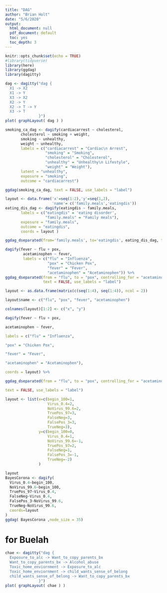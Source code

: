 ```yaml
---
title: "DAG"
author: "Brian Holt"
date: "5/6/2020"
output:
  html_document: null
  pdf_document: default
  toc: yes
  toc_depth: 3
---
```


```r
knitr::opts_chunk$set(echo = TRUE)
#library(tidyverse)
library(here)
library(ggdag)
library(dagitty)
```


```r
dag <- dagitty("dag {
  X1 -> X2
  X1 -> Y
  X3 -> X2
  X2 -> Y
  X2 -> T -> Y
  X3 -> T
               }")
plot( graphLayout( dag ) )
```

```r
smoking_ca_dag <- dagify(cardiacarrest ~ cholesterol,
       cholesterol ~ smoking + weight,
       smoking ~ unhealthy,
       weight ~ unhealthy,
       labels = c("cardiacarrest" = "Cardiac\n Arrest", 
                  "smoking" = "Smoking",
                  "cholesterol" = "Cholesterol",
                  "unhealthy" = "Unhealthy\n Lifestyle",
                  "weight" = "Weight"),
       latent = "unhealthy",
       exposure = "smoking",
       outcome = "cardiacarrest")

ggdag(smoking_ca_dag, text = FALSE, use_labels = "label")
```




```r

layout <- data.frame('x'=seq(1:2),'y'=seq(1,2),
                     'name'= c('family.meals','eatingdis'))
eating_dis_dag <- dagify(eatingdis ~ family.meals,
       labels = c("eatingdis" = 'eating disorder', 
                  "family.meals" = "Family meals"),
       exposure = "family.meals",
       outcome = "eatingdis",
       coords = layout )

ggdag_dseparated(from='family.meals', to='eatingdis', eating_dis_dag, text = FALSE, use_labels = "label")
```

```r
dagify(fever ~ flu + pox, 
        acetaminophen ~ fever,
        labels = c("flu" = "Influenza",
                   "pox" = "Chicken Pox",
                   "fever" = "Fever",
                   "acetaminophen" = "Acetaminophen")) %>% 
ggdag_dseparated(from = "flu", to = "pox", controlling_for = "acetaminophen",
                 text = FALSE, use_labels = "label")
```


```r
layout <- as.data.frame(matrix(c(seq(1:4), seq(1:4)), ncol = 2))

layout$name <- c("flu", "pox", "fever", "acetaminophen")

colnames(layout)[1:2] <- c("x", "y")

dagify(fever ~ flu + pox,

acetaminophen ~ fever,

labels = c("flu" = "Influenza",

"pox" = "Chicken Pox",

"fever" = "Fever",

"acetaminophen" = "Acetaminophen"),

coords = layout) %>%

ggdag_dseparated(from = "flu", to = "pox", controlling_for = "acetaminophen",

text = FALSE, use_labels = "label")
```



```r

layout <- list(x=c(begin_100=1,
                   Virus_0.4=2,
                   NoVirus_99.6=2,
                   TruePos_97=3,
                   FalseNeg=3,
                   FalsePos_3=3,
                   TrueNeg=3),
               y=c(begin_100=0,
                   Virus_0.4=1,
                   NoVirus_99.6=-1,
                   TruePos_97=2,
                   FalseNeg=1,
                   FalsePos_3=-1,
                   TrueNeg=-2)
               )

layout
BayesCorona <- dagify(
  Virus_0.4~begin_100,
  NoVirus_99.6~begin_100,
  TruePos_97~Virus_0.4,
  FalseNeg~Virus_0.4,
  FalsePos_3~NoVirus_99.6,
  TrueNeg~NoVirus_99.6,
  coords=layout
)
ggdag( BayesCorona ,node_size = 35)
```




# for Buelah

```r
chae <- dagitty("dag {
  Exposure_to_alc -> Want_to_copy_parents_bx
  Want_to_copy_parents_bx -> Alcohol_abuse
  Toxic_home_enviornment -> Exposure_to_alc
  Toxic_home_enviornment -> child_wants_sense_of_belong
  child_wants_sense_of_belong -> Want_to_copy_parents_bx
               }")
plot( graphLayout( chae ) )
```